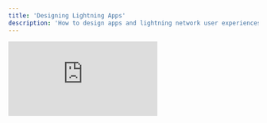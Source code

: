 ```yaml
---
title: 'Designing Lightning Apps'
description: 'How to design apps and lightning network user experiences.'
---
```


<iframe
  className="w-full aspect-video rounded-lg"
  src="https://www.youtube.com/embed/3lALFgP2cu0"
  title="YouTube video player"
  frameBorder="0"
  allow="accelerometer; fullscreen; autoplay; clipboard-write; encrypted-media; gyroscope; picture-in-picture"
  allowfullscreen
></iframe>
